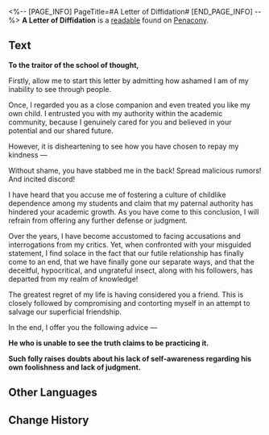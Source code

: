 <%-- [PAGE_INFO]
PageTitle=#A Letter of Diffidation#
[END_PAGE_INFO] --%>
{{Readable Infobox
|id           = 337
|partIds      = 190614
|title        = 
|image        = Item Penacony Readable 2.png
|world        = Penacony
|parts        = 1
|author       = <!--to be added-->
|description  = A letter to end the friendship from a former friend, announcing the complete termination of their relationship.
|part1        = A Letter of Diffidation
|source1      = {{cx|Source missing}}
|characters   = 
|factions     = 
}}
'''A Letter of Diffidation''' is a [[readable]] found on [[Penacony]].
<!--
==Location==
{{Map Embed|<map name>|<marker id>}}
-->
==Text==
'''To the traitor of the school of thought,'''

Firstly, allow me to start this letter by admitting how ashamed I am of my inability to see through people.

Once, I regarded you as a close companion and even treated you like my own child. I entrusted you with my authority within the academic community, because I genuinely cared for you and believed in your potential and our shared future.

However, it is disheartening to see how you have chosen to repay my kindness &mdash;

Without shame, you have stabbed me in the back! Spread malicious rumors! And incited discord!

I have heard that you accuse me of fostering a culture of childlike dependence among my students and claim that my paternal authority has hindered your academic growth. As you have come to this conclusion, I will refrain from offering any further defense or judgment.

Over the years, I have become accustomed to facing accusations and interrogations from my critics. Yet, when confronted with your misguided statement, I find solace in the fact that our futile relationship has finally come to an end, that we have finally gone our separate ways, and that the deceitful, hypocritical, and ungrateful insect, along with his followers, has departed from my realm of knowledge!

The greatest regret of my life is having considered you a friend. This is closely followed by compromising and contorting myself in an attempt to salvage our superficial friendship.

In the end, I offer you the following advice &mdash;

'''He who is unable to see the truth claims to be practicing it.'''

'''Such folly raises doubts about his lack of self-awareness regarding his own foolishness and lack of judgment.'''

<!--
==Trivia==
* 
-->
==Other Languages==
{{Other Languages
|en   = A Letter of Diffidation
|zhs  = 一封绝交信
|zht  = 一封絕交信
|ja   = 絶交の手紙
|ko   = 절교장
|es   = Carta de difamación
|fr   = Lettre de rupture
|ru   = Письмо о разрыве отношений
|th   = จดหมายตัดความสัมพันธ์
|vi   = Một Lá Thư Tuyệt Giao
|de   = Ein Distanzierungsschreiben
|id   = Sepucuk Surat Pemutusan Persahabatan
|pt   = Carta de Ruptura
}}

==Change History==
{{Change History|2.1}}